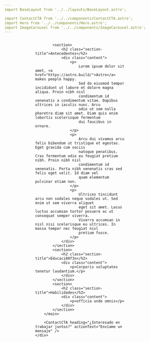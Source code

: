```yaml
---
import BaseLayout from '../../layouts/BaseLayout.astro';

import ContactCTA from '../../components/ContactCTA.astro';
import Hero from '../../components/Hero.astro';
import ImageCarousel from '../../components/ImageCarousel.astro';
---
```


<BaseLayout lang="es" title="About | Vitor Eltz" description="About Vitor Eltz">
	<div class="stack gap-20">
		<main class="wrapper about">
			<Hero
				title="About"
				tagline="Gracias por visitar. Lee a continuaci00f3n para saber m00e1s sobre m00ed y mi trayectoria."
			>
				<ImageCarousel images={[
					{ src: '/assets/photo.jpeg', alt: 'Vitor Eltz at work' },
					{ src: '/assets/azion-launch-week.jpeg', alt: 'Another photo' }
				]} />
			</Hero>

			<section>
				<h2 class="section-title">Antecedentes</h2>
				<div class="content">
					<p>
						Lorem ipsum dolor sit amet, <a href="https://astro.build/">Astro</a> makes people happy.
						Sed do eiusmod tempor incididunt ut labore et dolore magna aliqua. Proin nibh nisl
						condimentum id venenatis a condimentum vitae. Dapibus ultrices in iaculis nunc. Arcu
						odio ut sem nulla pharetra diam sit amet. Diam quis enim lobortis scelerisque fermentum
						dui faucibus in ornare.
					</p>
					<p>
						Arcu dui vivamus arcu felis bibendum ut tristique et egestas. Eget gravida cum sociis
						natoque penatibus. Cras fermentum odio eu feugiat pretium nibh. Proin nibh nisl
						condimentum id venenatis. Porta nibh venenatis cras sed felis eget velit. Id diam vel
						quam elementum pulvinar etiam non.
					</p>
					<p>
						Ultrices tincidunt arcu non sodales neque sodales ut. Sed enim ut sem viverra aliquet
						eget sit amet. Lacus luctus accumsan tortor posuere ac ut consequat semper viverra.
						Viverra accumsan in nisl nisi scelerisque eu ultrices. In massa tempor nec feugiat nisl
						pretium fusce.
					</p>
				</div>
			</section>
			<section>
				<h2 class="section-title">Educaci00f3n</h2>
				<div class="content">
					<p>Corporis voluptates tenetur laudantium.</p>
				</div>
			</section>
			<section>
				<h2 class="section-title">Habilidades</h2>
				<div class="content">
					<p>officia unde omnis</p>
				</div>
			</section>
		</main>

		<ContactCTA heading="¿Interesado en trabajar juntos?" actionText="Envíame un mensaje" />
	</div>
</BaseLayout>

<style>
	.about {
		display: flex;
		flex-direction: column;
		gap: 3.5rem;
	}

	img {
		margin-top: 1.5rem;
		border-radius: 1.5rem;
		box-shadow: var(--shadow-md);
	}

	section {
		display: flex;
		flex-direction: column;
		gap: 0.5rem;
		color: var(--gray-200);
	}

	.section-title {
		grid-column-start: 1;
		font-size: var(--text-xl);
		color: var(--gray-0);
	}

	.content {
		grid-column: 2 / 4;
	}

	.content :global(a) {
		text-decoration: 1px solid underline transparent;
		text-underline-offset: 0.25em;
		transition: text-decoration-color var(--theme-transition);
	}

	.content :global(a:hover),
	.content :global(a:focus) {
		text-decoration-color: currentColor;
	}

	@media (min-width: 50em) {
		.about {
			display: grid;
			grid-template-columns: 1fr 60% 1fr;
		}

		.about > :global(:first-child) {
			grid-column-start: 2;
		}

		section {
			display: contents;
			font-size: var(--text-lg);
		}
	}
</style>
